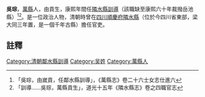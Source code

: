 {{vfd|沒有足夠的可靠資料來源能夠讓這個條目符合[[Wikipedia:關注度|Wikipedia:關注度]]中的標準|date=2022/06/27}}
{{明清人物信息框
| 姓名 =吳琮
| 最高職務 = [[四川|四川]][[隣水縣|隣水縣]][[訓導|訓導]]
| 國家 = 大清
| 籍貫 = [[萬縣|萬縣]]
| 字號 =
| 出生日期 = ？年？月？日
| 逝世日期 = ？年？月？日
| 墓葬 = 
| 配偶 =  
| 親屬 = 曾祖、祖、父，母
| 出身 =貢生 
| 著作 =  
*
}}
'''吳琮'''{{BD|？年||？年||}}，[[萬縣|萬縣]]人，由貢生，康熙年間任[[隣水縣|隣水縣]][[訓導|訓導]]（該職缺至康熙六十年裁撥岳池縣）<ref>「吳琮，由嵗貢，任鄰水縣訓導」，《萬縣志》卷二十六士女志仕進六</ref><ref>「訓導……吳琮，萬縣貢生」，道光十五年《隣水縣志》卷之四職官志</ref>。是一位政治人物，清朝時曾在[[四川|四川]][[順慶府|順慶府]][[隣水縣|隣水縣]]（位於今四川省東部，梁大同三年置，是一個千年古縣）擔任官吏。

==註釋==
{{reflist}}

{{清朝人物小作品}}
{{DEFAULTSORT:W}}
[[Category:清朝鄰水縣訓導|Category:清朝鄰水縣訓導]]
[[Category:吴姓|Category:吴姓]]
[[Category:萬縣人|Category:萬縣人]]